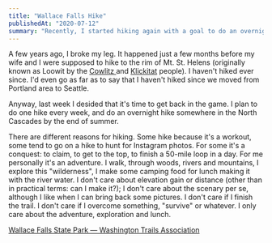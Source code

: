 ```yaml
---
title: "Wallace Falls Hike"
publishedAt: "2020-07-12"
summary: "Recently, I started hiking again with a goal to do an overnight hike in the North Cascades by the end of summer. Here's a bunch of photos from Wallace Falls trail."
---
```


A few years ago, I broke my leg. It happened just a few months before my wife and I were supposed to hike to the rim of Mt. St. Helens (originally known as Loowit by the [Cowlitz ](https://www.cowlitz.org/)and [Klickitat](https://en.wikipedia.org/wiki/Klickitat_people) people). I haven't hiked ever since. I'd even go as far as to say that I haven't hiked since we moved from Portland area to Seattle.

Anyway, last week I desided that it's time to get back in the game. I plan to do one hike every week, and do an overnight hike somewhere in the North Cascades by the end of summer.

There are different reasons for hiking. Some hike because it's a workout, some tend to go on a hike to hunt for Instagram photos. For some it's a conquest: to claim, to get to the top, to finish a 50-mile loop in a day. For me personally it's an adventure. I walk, through woods, rivers and mountains, I explore this "wilderness", I make some camping food for lunch making it with the river water. I don't care about elevation gain or distance (other than in practical terms: can I make it?); I don't care about the scenary per se, although I like when I can bring back some pictures. I don't care if I finish the trail. I don't care if I overcome something, "survive" or whatever. I only care about the adventure, exploration and lunch.

[Wallace Falls State Park — Washington Trails Association](https://www.wta.org/go-hiking/hikes/wallace-falls)

<ImageWithAlt alt="Wallace River" path="wallace-falls/78bcf907c6f2666aaf17c1fa3dfbe8315e817e99-2000x1500.jpg" width="2000" height="1500" />

<ImageWithAlt alt="A bridge on the trail" path="wallace-falls/b292425e86975bf788185454a9d18525de5f6347-1600x2134.jpg" width="1600" height="2134" />

<ImageWithAlt alt="Wallace river" path="wallace-falls/4eb9ef08b7d2cd4410dd869a07ed39cec7663edc-2000x2667.jpg" width="2000" height="2667" />

<ImageWithAlt alt="The trail is really rooty and rocky in places" path="wallace-falls/c823c2202984fbd7465030d3cb59a57b9013b2fc-2000x2667.jpg" width="2000" height="2667" />

<ImageWithAlt alt="North Fork of Wallace River" path="wallace-falls/9f987259a2acba0689882f5ec7171872381467f2-1600x2134.jpg" width="1600" height="2134" />

<ImageWithAlt alt="North Fork of Wallace River" path="wallace-falls/98532bbde2cd63205867f0315cfe05125c5a4ff4-2000x2667.jpg" width="2000" height="2667" />

<ImageWithAlt alt="From my lunch spot" path="wallace-falls/05fd0a5d53765a7f2af483f776ce9c9b1f956dbb-2000x1500.jpg" width="2000" height="1500" />

<ImageWithAlt alt="Lower Wallace falls (and Middle falls in the distance)" path="wallace-falls/86687c8f4907947a38edc397f92bb050bdf7ef23-2000x2667.jpg" width="2000" height="2667" />

<ImageWithAlt alt="Did I say rooty?" path="wallace-falls/ee4736c8df0e71622a1a5f39a22638f824a2c548-1600x2134.jpg" width="1600" height="2134" />

<ImageWithAlt alt="Lunch" path="wallace-falls/e26bb5dfcbc302ca762ef72087349e06e55d79e7-2000x2667.jpg" width="2000" height="2667" />
